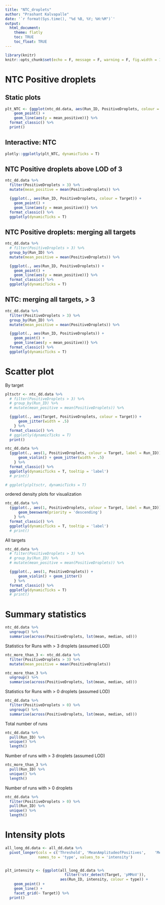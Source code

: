 ```yaml
---
title: "NTC_droplets"
author: "Prashant Kalvapalle"
date: '`r format(Sys.time(), "%d %B, %Y; %H:%M")`'
output: 
  html_document:
    theme: flatly
    toc: TRUE
    toc_float: TRUE
---
```


```r
library(knitr)
knitr::opts_chunk$set(echo = F, message = F, warning = F, fig.width = 12, fig.height = 4)
```

# NTC Positive droplets

## Static plots
```r
plt_NTC <- {ggplot(ntc_dd.data, aes(Run_ID, PositiveDroplets, colour = Target)) +
    geom_point() + 
    geom_line(aes(y = mean_positive))} %>% 
  format_classic() %>% 
  print()

```

## Interactive: NTC

```r

plotly::ggplotly(plt_NTC, dynamicTicks = T)

```

## NTC Positive droplets above LOD of 3

```r

ntc_dd.data %>%
  filter(PositiveDroplets > 3) %>% 
  mutate(mean_positive = mean(PositiveDroplets)) %>% 

  {ggplot(., aes(Run_ID, PositiveDroplets, colour = Target)) +
    geom_point() + 
    geom_line(aes(y = mean_positive))} %>% 
  format_classic() %>% 
  ggplotly(dynamicTicks = T)

```

## NTC Positive droplets: merging all targets

```r

ntc_dd.data %>%
  # filter(PositiveDroplets > 3) %>% 
  group_by(Run_ID) %>% 
  mutate(mean_positive = mean(PositiveDroplets)) %>% 

  {ggplot(., aes(Run_ID, PositiveDroplets)) +
    geom_point() + 
    geom_line(aes(y = mean_positive))} %>% 
  format_classic() %>% 
  ggplotly(dynamicTicks = T)

```
## NTC: merging all targets, > 3

```r

ntc_dd.data %>%
  filter(PositiveDroplets > 3) %>%
  group_by(Run_ID) %>% 
  mutate(mean_positive = mean(PositiveDroplets)) %>% 

  {ggplot(., aes(Run_ID, PositiveDroplets)) +
    geom_point() + 
    geom_line(aes(y = mean_positive))} %>% 
  format_classic() %>% 
  ggplotly(dynamicTicks = T)

```

# Scatter plot

By target
```r

pltsctr <- ntc_dd.data %>%
  # filter(PositiveDroplets > 3) %>% 
  # group_by(Run_ID) %>% 
  # mutate(mean_positive = mean(PositiveDroplets)) %>% 

  {ggplot(., aes(Target, PositiveDroplets, colour = Target)) +
      geom_jitter(width = .5)
    } %>% 
  format_classic() %>% 
  # ggplotly(dynamicTicks = T)
  print()

ntc_dd.data %>%
  {ggplot(., aes(1, PositiveDroplets, colour = Target, label = Run_ID)) +
      geom_violin() + geom_jitter(width = .5)
    } %>% 
  format_classic() %>% 
  ggplotly(dynamicTicks = T, tooltip = 'label')
  # print()

# ggplotly(pltsctr, dynamicTicks = T)

```

ordered density plots for visualization

```r

ntc_dd.data %>%
  {ggplot(., aes(1, PositiveDroplets, colour = Target, label = Run_ID)) +
      geom_beeswarm(priority = 'descending')
    } %>% 
  format_classic() %>% 
  ggplotly(dynamicTicks = T, tooltip = 'label')
  # print()

```

All targets
```r

ntc_dd.data %>%
  # filter(PositiveDroplets > 3) %>% 
  # group_by(Run_ID) %>% 
  # mutate(mean_positive = mean(PositiveDroplets)) %>% 

  {ggplot(., aes(1, PositiveDroplets)) +
      geom_violin() + geom_jitter()
    } %>% 
  format_classic() %>% 
  ggplotly(dynamicTicks = T)
  # print()

```


# Summary statistics

```r

ntc_dd.data %>% 
  ungroup() %>% 
  summarise(across(PositiveDroplets, lst(mean, median, sd)))
```
Statistics for Runs with > 3 droplets (assumed LOD)

```r

ntc_more_than_3 <- ntc_dd.data %>% 
  filter(PositiveDroplets > 3) %>% 
  mutate(mean_positive = mean(PositiveDroplets)) 

ntc_more_than_3 %>% 
  ungroup() %>% 
  summarise(across(PositiveDroplets, lst(mean, median, sd)))
```
Statistics for Runs with > 0 droplets (assumed LOD)

```r

ntc_dd.data %>% 
  filter(PositiveDroplets > 0) %>% 
  ungroup() %>% 
  summarise(across(PositiveDroplets, lst(mean, median, sd)))
```

Total number of runs

```r

ntc_dd.data %>% 
  pull(Run_ID) %>% 
  unique() %>% 
  length() 

```

Number of runs with > 3 droplets (assumed LOD)

```r

ntc_more_than_3 %>% 
  pull(Run_ID) %>% 
  unique() %>% 
  length() 

```
Number of runs with > 0 droplets

```r

ntc_dd.data %>% 
  filter(PositiveDroplets > 0) %>% 
  pull(Run_ID) %>% 
  unique() %>% 
  length() 

```

# Intensity plots

```r
all_long_dd.data <- all_dd.data %>% 
  pivot_longer(cols = c('Threshold', 'MeanAmplitudeofPositives',	'MeanAmplitudeofNegatives'), 
               names_to = 'type', values_to = 'intensity') 


plt_intensity <- {ggplot(all_long_dd.data %>% 
                           filter(!str_detect(Target, 'pMMoV')),
                         aes(Run_ID, intensity, colour = type)) +
    geom_point() + 
    geom_line() +
    facet_grid(~ Target)} %>% 
  print()

```


